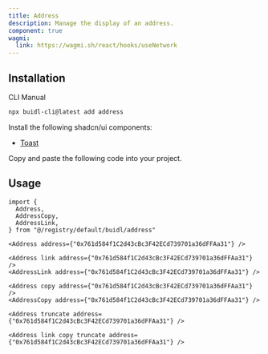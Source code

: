 ```yaml
---
title: Address
description: Manage the display of an address.
component: true
wagmi:
  link: https://wagmi.sh/react/hooks/useNetwork
---
```


<ComponentPreview
  name="address-demo"
  className="[&_.preview>[data-orientation=vertical]]:sm:max-w-[70%]"
/>

## Installation

<Tabs defaultValue="cli">

<TabsList>
  <TabsTrigger value="cli">CLI</TabsTrigger>
  <TabsTrigger value="manual">Manual</TabsTrigger>
</TabsList>

<TabsContent value="cli">

```bash
npx buidl-cli@latest add address
```

</TabsContent>

<TabsContent value="manual">

<Steps>

<Step>Install the following shadcn/ui components:</Step>

- [Toast](https://ui.shadcn.com/docs/components/toast)

<Step>Copy and paste the following code into your project.</Step>

<ComponentSource name="address" />

</Steps>

</TabsContent>

</Tabs>

## Usage

```tsx
import {
  Address,
  AddressCopy,
  AddressLink,
} from "@/registry/default/buidl/address"
```

```tsx
<Address address={"0x761d584f1C2d43cBc3F42ECd739701a36dFFAa31"} />

<Address link address={"0x761d584f1C2d43cBc3F42ECd739701a36dFFAa31"} />
<AddressLink address={"0x761d584f1C2d43cBc3F42ECd739701a36dFFAa31"} />

<Address copy address={"0x761d584f1C2d43cBc3F42ECd739701a36dFFAa31"} />
<AddressCopy address={"0x761d584f1C2d43cBc3F42ECd739701a36dFFAa31"} />

<Address truncate address={"0x761d584f1C2d43cBc3F42ECd739701a36dFFAa31"} />

<Address link copy truncate address={"0x761d584f1C2d43cBc3F42ECd739701a36dFFAa31"} />
```
